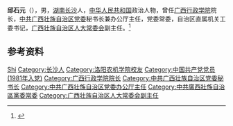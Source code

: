 '''邱石元'''（{{bd|1943年|11月|}}），男，[[湖南|湖南]][[长沙|长沙]]人，[[中华人民共和国|中华人民共和国]]政治人物，曾任[[广西行政学院|广西行政学院]]院长，[[中共广西壮族自治区党委|中共广西壮族自治区党委]]秘书长兼办公厅主任，党委常委，自治区直属机关工委书记，[[广西壮族自治区人大常委会|广西壮族自治区人大常委会]]副主任。<ref>{{Cite book|title=中华人民共和国职官志|author=何虎生, 李耀东, 向常福主编|publisher=中国社会出版社|year=2003|isbn=9787800883934|location=北京|pages=}}</ref>

== 参考资料 ==
{{reflist}}

{{中国人物小作品}}

{{Authority control}}
{{DEFAULTSORT:Qiu邱}}
[[Category:邱姓|Shi]]
[[Category:长沙人|Category:长沙人]]
[[Category:洛阳农机学院校友|Category:洛阳农机学院校友]]
[[Category:中国共产党党员_(1981年入党)|Category:中国共产党党员 (1981年入党)]]
[[Category:广西行政学院院长|Category:广西行政学院院长]]
[[Category:中共广西壮族自治区党委秘书长|Category:中共广西壮族自治区党委秘书长]]
[[Category:中共广西壮族自治区党委办公厅主任|Category:中共广西壮族自治区党委办公厅主任]]
[[Category:中共廣西壯族自治區黨委常委|Category:中共廣西壯族自治區黨委常委]]
[[Category:广西壮族自治区人大常委会副主任|Category:广西壮族自治区人大常委会副主任]]